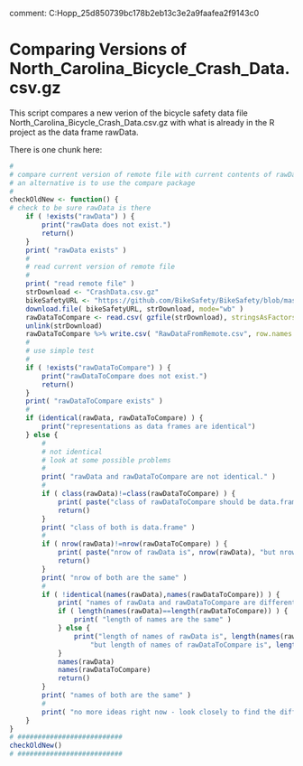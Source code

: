 
comment: C:\Users\David Hopp\AppData\Local\GitHub\PortableGit_25d850739bc178b2eb13c3e2a9faafea2f9143c0\cmd

# Comparing Versions of North_Carolina_Bicycle_Crash_Data.csv.gz  
This script compares a new verion of the bicycle safety data file
North_Carolina_Bicycle_Crash_Data.csv.gz with what is already in the
R project as the data frame rawData.  

There is one chunk here:

```r
#
# compare current version of remote file with current contents of rawData
# an alternative is to use the compare package
#
checkOldNew <- function() {
# check to be sure rawData is there
	if ( !exists("rawData") ) {
		print("rawData does not exist.")
		return()
	}
	print( "rawData exists" )
	#
	# read current version of remote file
	#
	print( "read remote file" )
	strDownload <- "CrashData.csv.gz"  
	bikeSafetyURL <- "https://github.com/BikeSafety/BikeSafety/blob/master/data/North_Carolina_Bicycle_Crash_Data.csv.gz?raw=true"
	download.file( bikeSafetyURL, strDownload, mode="wb" )
	rawDataToCompare <- read.csv( gzfile(strDownload), stringsAsFactors = FALSE )
	unlink(strDownload)
	rawDataToCompare %>% write.csv( "RawDataFromRemote.csv", row.names = FALSE )
	#
	# use simple test
	#
	if ( !exists("rawDataToCompare") ) {
		print("rawDataToCompare does not exist.")
		return()
	}
	print( "rawDataToCompare exists" )
	#
	if (identical(rawData, rawDataToCompare) ) {
		print("representations as data frames are identical")
	} else {
		#
		# not identical
		# look at some possible problems
		#
		print( "rawData and rawDataToCompare are not identical." )
		#
		if ( class(rawData)!=class(rawDataToCompare) ) {
			print( paste("class of rawDataToCompare should be data.frame but is", class(rawDataToCompare)) )
			return()
		}
		print( "class of both is data.frame" )
		#
		if ( nrow(rawData)!=nrow(rawDataToCompare) ) {
			print( paste("nrow of rawData is", nrow(rawData), "but nrow of rawDataToCompare is", nrow(rawDataToCompare)) )
			return()
		}
		print( "nrow of both are the same" )
		#
		if ( !identical(names(rawData),names(rawDataToCompare)) ) {
			print( "names of rawData and rawDataToCompare are different:" )
			if ( length(names(rawData)==length(rawDataToCompare)) ) {
				print( "length of names are the same" )
			} else {
				print("length of names of rawData is", length(names(rawData)), 
					"but length of names of rawDataToCompare is", length(names(rawDataToCompare)) )
			}
			names(rawData)
			names(rawDataToCompare)
			return()
		}
		print( "names of both are the same" )
		#
		print( "no more ideas right now - look closely to find the difference")
	}
}
# ##########################
checkOldNew()
# ##########################
```
